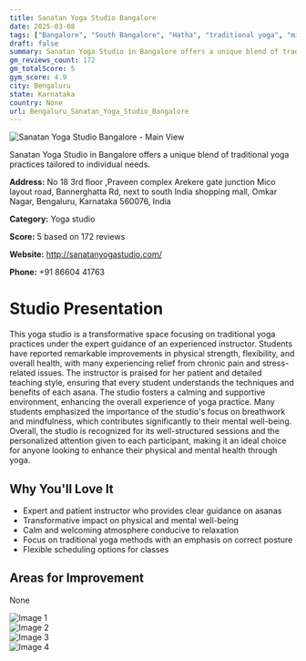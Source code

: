 ```yaml
---
title: Sanatan Yoga Studio Bangalore
date: 2025-03-08
tags: ["Bangalore", "South Bangalore", "Hatha", "traditional yoga", "mindfulness", "atmosphere", "traditional", "Bengaluru"]  
draft: false
summary: Sanatan Yoga Studio in Bangalore offers a unique blend of traditional yoga practices tailored to individual needs.
gm_reviews_count: 172
gm_totalScore: 5
gym_score: 4.9
city: Bengaluru
state: Karnataka
country: None
url: Bengaluru_Sanatan_Yoga_Studio_Bangalore
---
```


<div className="aspect-[16/9] relative my-8">
  <img 
    src="https://lh5.googleusercontent.com/p/AF1QipM9qoHl1Fa2Adhq9-Kpy3Db2rGDU4ozdfievNQF=w1920-h1080-k-no"
    alt="Sanatan Yoga Studio Bangalore - Main View"
    className="object-cover absolute inset-0 w-full h-full rounded-lg"
  />
</div>

Sanatan Yoga Studio in Bangalore offers a unique blend of traditional yoga practices tailored to individual needs.

**Address:** No 18 3rd floor ,Praveen complex Arekere gate junction Mico layout road, Bannerghatta Rd, next to south India shopping mall, Omkar Nagar, Bengaluru, Karnataka 560076, India

**Category:** Yoga studio

**Score:** 5 based on 172 reviews

**Website:** http://sanatanyogastudio.com/

**Phone:** +91 86604 41763

# Studio Presentation

This yoga studio is a transformative space focusing on traditional yoga practices under the expert guidance of an experienced instructor. Students have reported remarkable improvements in physical strength, flexibility, and overall health, with many experiencing relief from chronic pain and stress-related issues. The instructor is praised for her patient and detailed teaching style, ensuring that every student understands the techniques and benefits of each asana. The studio fosters a calming and supportive environment, enhancing the overall experience of yoga practice. Many students emphasized the importance of the studio's focus on breathwork and mindfulness, which contributes significantly to their mental well-being. Overall, the studio is recognized for its well-structured sessions and the personalized attention given to each participant, making it an ideal choice for anyone looking to enhance their physical and mental health through yoga.

## Why You'll Love It

- Expert and patient instructor who provides clear guidance on asanas
- Transformative impact on physical and mental well-being
- Calm and welcoming atmosphere conducive to relaxation
- Focus on traditional yoga methods with an emphasis on correct posture
- Flexible scheduling options for classes

## Areas for Improvement

None

<div className="grid grid-cols-1 xl:grid-cols-2 gap-4 my-8">
<div className="aspect-[4/3] relative"><img src="https://lh3.googleusercontent.com/p/AF1QipPJiFYXxjhRYIxiLm2CVcrQoQaPJXziEUR9nWbb=w1920-h1080-k-no" alt="Image 1" className="object-cover absolute inset-0 w-full h-full rounded-lg" /></div>
<div className="aspect-[4/3] relative"><img src="https://lh5.googleusercontent.com/p/AF1QipNgZ1ooIl9AhiJ6Tx-yglblvweZ-sLRx-m8yxGw=w1920-h1080-k-no" alt="Image 2" className="object-cover absolute inset-0 w-full h-full rounded-lg" /></div>
<div className="aspect-[4/3] relative"><img src="https://lh5.googleusercontent.com/p/AF1QipNls7hIl4wTMTUfez_Un7tyePzuRfY_QZvcpcdW=w1920-h1080-k-no" alt="Image 3" className="object-cover absolute inset-0 w-full h-full rounded-lg" /></div>
<div className="aspect-[4/3] relative"><img src="https://lh5.googleusercontent.com/p/AF1QipNo5kx9gDhwanXJR6V-u6l9nGipm2R6AOZwVm_8=w1920-h1080-k-no" alt="Image 4" className="object-cover absolute inset-0 w-full h-full rounded-lg" /></div>
</div>